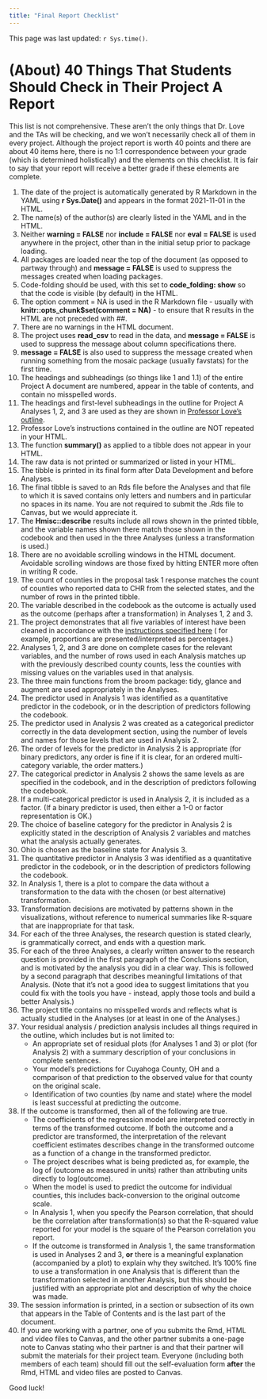 ```yaml
---
title: "Final Report Checklist"
---
```


This page was last updated: `r Sys.time()`.

# (About) 40 Things That Students Should Check in Their Project A Report

This list is not comprehensive. These aren't the only things that Dr. Love and the TAs will be checking, and we won't necessarily check all of them in every project. Although the project report is worth 40 points and there are about 40 items here, there is no 1:1 correspondence between your grade (which is determined holistically) and the elements on this checklist. It is fair to say that your report will receive a better grade if these elements are complete.


1. The date of the project is automatically generated by R Markdown in the YAML using **r Sys.Date()** and appears in the format 2021-11-01 in the HTML.
2. The name(s) of the author(s) are clearly listed in the YAML and in the HTML.
3. Neither **warning = FALSE** nor **include = FALSE** nor **eval = FALSE** is used anywhere in the project, other than in the initial setup prior to package loading. 
4. All packages are loaded near the top of the document (as opposed to partway through) and **message = FALSE** is used to suppress the messages created when loading packages.
5. Code-folding should be used, with this set to **code_folding: show** so that the code is visible (by default) in the HTML.
6. The option comment = NA is used in the R Markdown file - usually with **knitr::opts_chunk$set(comment = NA)** - to ensure that R results in the HTML are not preceded with ##.
7. There are no warnings in the HTML document.
8. The project uses **read_csv** to read in the data, and **message = FALSE** is used to suppress the message about column specifications there.
9. **message = FALSE** is also used to suppress the message created when running something from the mosaic package (usually favstats) for the first time.
10. The headings and subheadings (so things like 1 and 1.1) of the entire Project A document are numbered, appear in the table of contents, and contain no misspelled words.
11. The headings and first-level subheadings in the outline for Project A Analyses 1, 2, and 3 are used as they are shown in [Professor Love's outline](exampleB.html).
12. Professor Love's instructions contained in the outline are NOT repeated in your HTML.
13. The function **summary()** as applied to a tibble does not appear in your HTML.
14. The raw data is not printed or summarized or listed in your HTML.
15. The tibble is printed in its final form after Data Development and before Analyses.
16. The final tibble is saved to an Rds file before the Analyses and that file to which it is saved contains only letters and numbers and in particular no spaces in its name. You are not required to submit the .Rds file to Canvas, but we would appreciate it.
17. The **Hmisc::describe** results include all rows shown in the printed tibble, and the variable names shown there match those shown in the codebook and then used in the three Analyses (unless a transformation is used.)
18. There are no avoidable scrolling windows in the HTML document. Avoidable scrolling windows are those fixed by hitting ENTER more often in writing R code.
19. The count of counties in the proposal task 1 response matches the count of counties who reported data to CHR from the selected states, and the number of rows in the printed tibble.
20. The variable described in the codebook as the outcome is actually used as the outcome (perhaps after a transformation) in Analyses 1, 2 and 3.
21. The project demonstrates that all five variables of interest have been cleaned in accordance with the [instructions specified here](data.html) ( for example, proportions are presented/interpreted as percentages.)
22. Analyses 1, 2, and 3 are done on complete cases for the relevant variables, and the number of rows used in each Analysis matches up with the previously described county counts, less the counties with missing values on the variables used in that analysis.
23. The three main functions from the broom package: tidy, glance and augment are used appropriately in the Analyses.
24. The predictor used in Analysis 1 was identified as a quantitative predictor in the codebook, or in the description of predictors following the codebook.
25. The predictor used in Analysis 2 was created as a categorical predictor correctly in the data development section, using the number of levels and names for those levels that are used in Analysis 2.
26. The order of levels for the predictor in Analysis 2 is appropriate (for binary predictors, any order is fine if it is clear, for an ordered multi-category variable, the order matters.)
27. The categorical predictor in Analysis 2 shows the same levels as are specified in the codebook, and in the description of predictors following the codebook.
28. If a multi-categorical predictor is used in Analysis 2, it is included as a factor. (If a binary predictor is used, then either a 1-0 or factor representation is OK.)
29. The choice of baseline category for the predictor in Analysis 2 is explicitly stated in the description of Analysis 2 variables and matches what the analysis actually generates.
30. Ohio is chosen as the baseline state for Analysis 3.
31. The quantitative predictor in Analysis 3 was identified as a quantitative predictor in the codebook, or in the description of predictors following the codebook.
32. In Analysis 1, there is a plot to compare the data without a transformation to the data with the chosen (or best alternative) transformation.
33. Transformation decisions are motivated by patterns shown in the visualizations, without reference to numerical summaries like R-square that are inappropriate for that task. 
34. For each of the three Analyses, the research question is stated clearly, is grammatically correct, and ends with a question mark.
35. For each of the three Analyses, a clearly written answer to the research question is provided in the first paragraph of the Conclusions section, and is motivated by the analysis you did in a clear way. This is followed by a second paragraph that describes meaningful limitations of that Analysis. (Note that it's not a good idea to suggest limitations that you could fix with the tools you have - instead, apply those tools and build a better Analysis.)
36. The project title contains no misspelled words and reflects what is actually studied in the Analyses (or at least in one of the Analyses.)
37. Your residual analysis / prediction analysis includes all things required in the outline, which includes but is not limited to:
    - An appropriate set of residual plots (for Analyses 1 and 3) or plot (for Analysis 2) with a summary description of your conclusions in complete sentences.
    - Your model's predictions for Cuyahoga County, OH and a comparison of that prediction to the observed value for that county on the original scale.
    - Identification of two counties (by name and state) where the model is least successful at predicting the outcome.
38. If the outcome is transformed, then all of the following are true.
    - The coefficients of the regression model are interpreted correctly in terms of the transformed outcome. If both the outcome and a predictor are transformed, the interpretation of the relevant coefficient estimates describes change in the transformed outcome as a function of a change in the transformed predictor.
    - The project describes what is being predicted as, for example, the log of (outcome as measured in units) rather than attributing units directly to log(outcome).
    - When the model is used to predict the outcome for individual counties, this includes back-conversion to the original outcome scale.
    - In Analysis 1, when you specify the Pearson correlation, that should be the correlation after transformation(s) so that the R-squared value reported for your model is the square of the Pearson correlation you report.
    - If the outcome is transformed in Analysis 1, the same transformation is used in Analyses 2 and 3, **or** there is a meaningful explanation (accompanied by a plot) to explain why they switched.  It's 100% fine to use a transformation in one Analysis that is different than the transformation selected in another Analysis, but this should be justified with an appropriate plot and description of why the choice was made.
39. The session information is printed, in a section or subsection of its own that appears in the Table of Contents and is the last part of the document.
40. If you are working with a partner, one of you submits the Rmd, HTML and video files to Canvas, and the other partner submits a one-page note to Canvas stating who their partner is and that their partner will submit the materials for their project team. Everyone (including both members of each team) should fill out the self-evaluation form **after** the Rmd, HTML and video files are posted to Canvas.

Good luck!